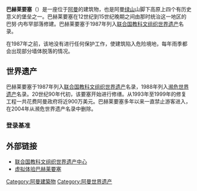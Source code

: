 {{世界遗产概要表
|zh_name =巴赫莱要塞
|site_img = File:Bahla_Fort.jpg
|site_img_capt = 
|site_img_width =280px
|en_name = Bahla Fort
|fr_name =Fort de Bahla
|country = {{OMA}}
|area = 
|criterion_c =(iv)
|ID = 433
|Region =阿拉伯国家
|rg_year =1987年 
|Danger_year =
|ex_rg_year =
|iucn = 
|remarks =
|org_url = http://whc.unesco.org/en/list/433
|map_img =
|map_img_width = 
|locator_x =
|locator_y = 
|Coor = {{coord|22|58|N|57|18|E|region:OM_type:city_source:dewiki|display=inline,title}}
}}
'''巴赫莱要塞'''（{{lang-ar|قلعة بهلاء}}）是一座位于[[阿曼|阿曼]]的建筑物，也是阿曼[[绿山|绿山]]山脚下高原上四个有历史意义的堡垒之一。巴赫莱要塞在12世纪到15世纪晚期之间由那时统治这一地区的巴努·内布罕部落修建。巴赫莱要塞于1987年列入[[联合国教科文组织|联合国教科文组织]][[世界遗产|世界遗产]]名录。

在1987年之前，该地没有进行任何保护工作，使建筑陷入危险境地，每年雨季都会出现部分墙体脱落的情况。

==世界遗产==
巴赫莱要塞于1987年列入[[联合国教科文组织|联合国教科文组织]][[世界遗产|世界遗产]]名录，1988年列入[[濒危世界遗产|濒危世界遗产]]名录。20世纪90年代初，该要塞开始进行修缮。从1993年至1999年的修复工程一共花费阿曼政府将近900万美元。巴赫莱要塞多年以来一直禁止游客进入，在2004年从濒危世界遗产名录中删除。

===登录基准===
{{世界遗产基准|4}}

==外部链接==
* [http://whc.unesco.org/en/list/433 联合国教科文组织世界遗产中心] {{Wayback|url=http://whc.unesco.org/en/list/433 |date=20181226065356 }}
* [http://virtualexperience.co.uk/?page=projects&sub=bahla 虚拟体验巴赫莱要塞] {{Wayback|url=http://virtualexperience.co.uk/?page=projects&sub=bahla |date=20201113101555 }}

{{世界遗产小作品}}
{{阿曼世界遗产}}

[[Category:阿曼建築物|Category:阿曼建築物]]
[[Category:阿曼世界遗产|Category:阿曼世界遗产]]